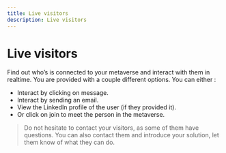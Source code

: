 ```yaml
---
title: Live visitors
description: Live visitors
---
```


# Live visitors

Find out who’s is connected to your metaverse and interact with them in realtime. You are provided with a couple different options. You can either :

- Interact by clicking on message.
- Interact by sending an email.
- View the LinkedIn profile of the user (if they provided it).
- Or click on join to meet the person in the metaverse.

> Do not hesitate to contact your visitors, as some of them have questions. You can also contact them and introduce your solution, let them know of what they can do.
